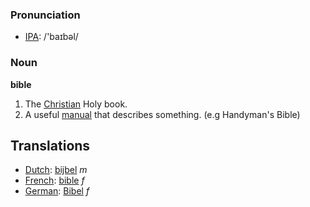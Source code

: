 === Pronunciation ===
*[[w:IPA|IPA]]: /'baɪbəl/

=== Noun ===

'''bible'''

#The [[Christian]] Holy book.
#A useful [[manual]] that describes something. (e.g Handyman's Bible)

==Translations==
*[[Dutch]]: [[bijbel]] ''m''
*[[French]]: [[bible]] ''f''
*[[German]]: [[Bibel]] ''f''